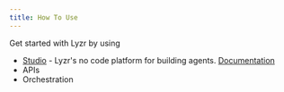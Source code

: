 ```yaml
---
title: How To Use
---
```


Get started with Lyzr by using
- [Studio](https://studio.lyzr.ai/) - Lyzr's no code platform for building agents. [Documentation](/agent-studio/introduction)
- APIs
- Orchestration